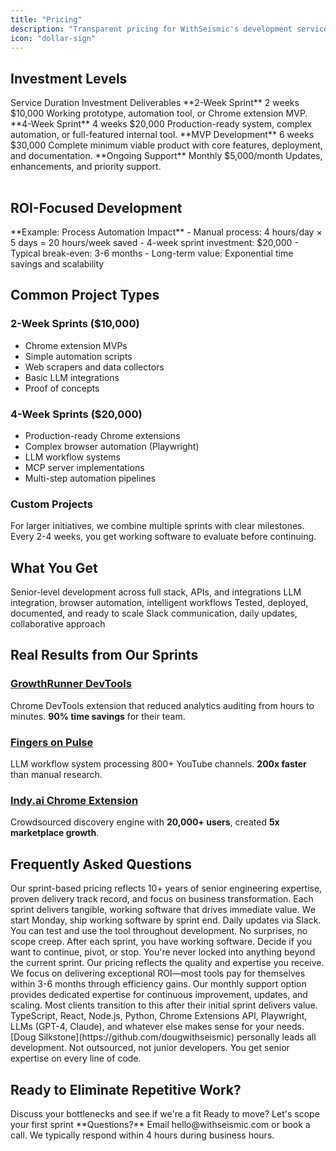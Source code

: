 ```yaml
---
title: "Pricing"
description: "Transparent pricing for WithSeismic's development services and internal tool creation"
icon: "dollar-sign"
---
```


<script type="application/ld+json">
{`{
  "@context": "https://schema.org",
  "@type": "WebPage",
  "name": "WithSeismic Pricing",
  "description": "Transparent pricing for WithSeismic's growth engineering services",
  "url": "https://docs.withseismic.com/pricing",
  "isPartOf": {
    "@type": "WebSite",
    "name": "WithSeismic Documentation",
    "url": "https://docs.withseismic.com"
  },
  "mainEntity": {
    "@type": "PriceSpecification",
    "name": "WithSeismic Service Pricing",
    "priceCurrency": "USD",
    "offers": [
      {
        "@type": "Offer",
        "name": "2-Week Sprint",
        "price": "10000",
        "priceCurrency": "USD",
        "description": "Working prototype, automation tool, or Chrome extension MVP"
      },
      {
        "@type": "Offer",
        "name": "4-Week Sprint",
        "price": "20000",
        "priceCurrency": "USD",
        "description": "Production-ready system, complex automation, or full-featured internal tool"
      },
      {
        "@type": "Offer",
        "name": "MVP Development",
        "price": "30000",
        "priceCurrency": "USD",
        "description": "Complete minimum viable product with core features, deployment, and documentation"
      },
      {
        "@type": "Offer",
        "name": "Ongoing Support",
        "price": "5000",
        "priceCurrency": "USD",
        "priceType": "Monthly",
        "description": "Updates, enhancements, and priority support"
      }
    ]
  }
}`}
</script>

## Investment Levels

<Table>
  <TableHeader>
    <TableRow>
      <TableCell>Service</TableCell>
      <TableCell>Duration</TableCell>
      <TableCell>Investment</TableCell>
      <TableCell>Deliverables</TableCell>
    </TableRow>
  </TableHeader>
  <TableBody>
    <TableRow>
      <TableCell>**2-Week Sprint**</TableCell>
      <TableCell>2 weeks</TableCell>
      <TableCell>$10,000</TableCell>
      <TableCell>Working prototype, automation tool, or Chrome extension MVP.</TableCell>
    </TableRow>
    <TableRow>
      <TableCell>**4-Week Sprint**</TableCell>
      <TableCell>4 weeks</TableCell>
      <TableCell>$20,000</TableCell>
      <TableCell>Production-ready system, complex automation, or full-featured internal tool.</TableCell>
    </TableRow>
    <TableRow>
      <TableCell>**MVP Development**</TableCell>
      <TableCell>6 weeks</TableCell>
      <TableCell>$30,000</TableCell>
      <TableCell>Complete minimum viable product with core features, deployment, and documentation.</TableCell>
    </TableRow>
    <TableRow>
      <TableCell className="bg-gray-50">**Ongoing Support**</TableCell>
      <TableCell className="bg-gray-50">Monthly</TableCell>
      <TableCell className="bg-gray-50">$5,000/month</TableCell>
      <TableCell className="bg-gray-50">Updates, enhancements, and priority support.</TableCell>
    </TableRow>
  </TableBody>
</Table>

## ROI-Focused Development

<Info>
  **Example: Process Automation Impact**
  - Manual process: 4 hours/day × 5 days = 20 hours/week saved
  - 4-week sprint investment: $20,000
  - Typical break-even: 3-6 months
  - Long-term value: Exponential time savings and scalability
</Info>

## Common Project Types

### 2-Week Sprints ($10,000)
- Chrome extension MVPs
- Simple automation scripts
- Web scrapers and data collectors
- Basic LLM integrations
- Proof of concepts

### 4-Week Sprints ($20,000)
- Production-ready Chrome extensions
- Complex browser automation (Playwright)
- LLM workflow systems
- MCP server implementations
- Multi-step automation pipelines

### Custom Projects
For larger initiatives, we combine multiple sprints with clear milestones. Every 2-4 weeks, you get working software to evaluate before continuing.

## What You Get

<CardGroup cols={2}>
  <Card icon="code" title="Expert Engineering">
    Senior-level development across full stack, APIs, and integrations
  </Card>
  <Card icon="robot" title="Advanced Automation">
    LLM integration, browser automation, intelligent workflows
  </Card>
  <Card icon="rocket" title="Production-Ready">
    Tested, deployed, documented, and ready to scale
  </Card>
  <Card icon="headset" title="Direct Access">
    Slack communication, daily updates, collaborative approach
  </Card>
</CardGroup>

## Real Results from Our Sprints

### [GrowthRunner DevTools](/case-studies/growthrunner-devtools)
Chrome DevTools extension that reduced analytics auditing from hours to minutes. **90% time savings** for their team.

### [Fingers on Pulse](/case-studies/fingers-on-pulse-content-intelligence)
LLM workflow system processing 800+ YouTube channels. **200x faster** than manual research.

### [Indy.ai Chrome Extension](/case-studies/contra-linkedin-automation)
Crowdsourced discovery engine with **20,000+ users**, created **5x marketplace growth**.

## Frequently Asked Questions

<AccordionGroup>
  <Accordion title="How is pricing determined?">
    Our sprint-based pricing reflects 10+ years of senior engineering expertise, proven delivery track record, and focus on business transformation. Each sprint delivers tangible, working software that drives immediate value.
  </Accordion>

  <Accordion title="How do sprints work?">
    We start Monday, ship working software by sprint end. Daily updates via Slack. You can test and use the tool throughout development. No surprises, no scope creep.
  </Accordion>

  <Accordion title="What if my project needs more time?">
    After each sprint, you have working software. Decide if you want to continue, pivot, or stop. You're never locked into anything beyond the current sprint.
  </Accordion>

  <Accordion title="Is pricing negotiable?">
    Our pricing reflects the quality and expertise you receive. We focus on delivering exceptional ROI—most tools pay for themselves within 3-6 months through efficiency gains.
  </Accordion>

  <Accordion title="What about ongoing support?">
    Our monthly support option provides dedicated expertise for continuous improvement, updates, and scaling. Most clients transition to this after their initial sprint delivers value.
  </Accordion>

  <Accordion title="What technologies do you use?">
    TypeScript, React, Node.js, Python, Chrome Extensions API, Playwright, LLMs (GPT-4, Claude), and whatever else makes sense for your needs.
  </Accordion>

  <Accordion title="Who actually builds the tools?">
    [Doug Silkstone](https://github.com/dougwithseismic) personally leads all development. Not outsourced, not junior developers. You get senior expertise on every line of code.
  </Accordion>
</AccordionGroup>

## Ready to Eliminate Repetitive Work?

<CardGroup cols={2}>
  <Card title="Book a Call" icon="phone" href="/quickstart">
    Discuss your bottlenecks and see if we're a fit
  </Card>
  <Card title="Start This Week" icon="rocket" href="/contact">
    Ready to move? Let's scope your first sprint
  </Card>
</CardGroup>

<Note>
  **Questions?** Email hello@withseismic.com or book a call. We typically respond within 4 hours during business hours.
</Note>